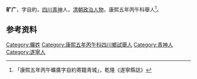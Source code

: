 {{expand|time=2014-11-03T02:07:33+00:00}}
{{unreferenced|time=2014-11-03T02:07:33+00:00}}
'''旷广'''{{BD|？年||？年||}}，字自約，[[四川|四川]][[青神|青神]]人，[[清朝|清朝]][[政治人物|政治人物]]，康熙五年丙午科舉人<ref>「康熙五年丙午曠廣字自約寄籍靑城」，乾隆《遂寧縣誌》</ref>。


==参考资料==
{{reflist}}
{{清朝人物小作品}}
[[Category:曠姓|Category:曠姓]]
[[Category:康熙五年丙午科四川鄉試舉人|Category:康熙五年丙午科四川鄉試舉人]]
[[Category:青神人|Category:青神人]]
[[Category:遂寧人|Category:遂寧人]]